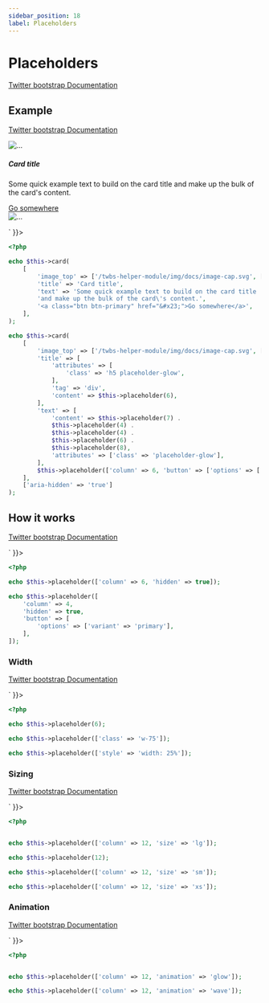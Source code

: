 ```yaml
---
sidebar_position: 18
label: Placeholders
---
```



# Placeholders

[Twitter bootstrap Documentation](https://getbootstrap.com/docs/5.1/components/placeholders/)

## Example

[Twitter bootstrap Documentation](https://getbootstrap.com/docs/5.1/components/placeholders/#example)

<Tabs>
<TabItem value="result" label="Result" default>
  <HtmlCode bootstrapVersion="5.1">
      <div dangerouslySetInnerHTML={{ __html: `<div class="card">
    <img alt="..." class="card-img-top" src="/twbs-helper-module/img/docs/image-cap.svg">
    <div class="card-body">
        <h5 class="card-title">Card title</h5>
        <p class="card-text">Some quick example text to build on the card title and make up the bulk of the card's content.</p>
        <a class="btn btn-primary" href="#">Go somewhere</a>
    </div>
</div>
<div aria-hidden="true" class="card">
    <img alt="..." class="card-img-top" src="/twbs-helper-module/img/docs/image-cap.svg">
    <div class="card-body">
        <div class="card-title h5 placeholder-glow">
            <span class="col-6 placeholder"></span>
        </div>
        <p class="card-text placeholder-glow">
            <span class="col-7 placeholder"></span>
            <span class="col-4 placeholder"></span>
            <span class="col-4 placeholder"></span>
            <span class="col-6 placeholder"></span>
            <span class="col-8 placeholder"></span>
        </p>
        <a aria-disabled="true" class="btn btn-primary col-6 disabled placeholder" href="#" role="button" tabindex="-1"></a>
    </div>
</div>` }}></div>
  </HtmlCode>
</TabItem>
<TabItem value="source" label="Source">

```php
<?php

echo $this->card(
    [
        'image_top' => ['/twbs-helper-module/img/docs/image-cap.svg', ['alt' => '...',]],
        'title' => 'Card title',
        'text' => 'Some quick example text to build on the card title ' .
        'and make up the bulk of the card\'s content.',
        '<a class="btn btn-primary" href="&#x23;">Go somewhere</a>',
    ],
);

echo $this->card(
    [
        'image_top' => ['/twbs-helper-module/img/docs/image-cap.svg', ['alt' => '...',]],
        'title' => [
            'attributes' => [
                'class' => 'h5 placeholder-glow',
            ],
            'tag' => 'div',
            'content' => $this->placeholder(6),
        ],
        'text' => [
            'content' => $this->placeholder(7) .
            $this->placeholder(4) .
            $this->placeholder(4) .
            $this->placeholder(6) .
            $this->placeholder(8),
            'attributes' => ['class' => 'placeholder-glow'],
        ],
        $this->placeholder(['column' => 6, 'button' => ['options' => ['variant' => 'primary']]]),
    ],
    ['aria-hidden' => 'true']
);
```

</TabItem>
</Tabs>

## How it works

[Twitter bootstrap Documentation](https://getbootstrap.com/docs/5.1/components/placeholders/#how-it-works)

<Tabs>
<TabItem value="result" label="Result" default>
  <HtmlCode bootstrapVersion="5.1">
      <div dangerouslySetInnerHTML={{ __html: `<p aria-hidden="true"><span class="col-6 placeholder"></span></p>
<a aria-disabled="true" aria-hidden="true" class="btn btn-primary col-4 disabled placeholder" href="#" role="button" tabindex="-1"></a>` }}></div>
  </HtmlCode>
</TabItem>
<TabItem value="source" label="Source">

```php
<?php

echo $this->placeholder(['column' => 6, 'hidden' => true]);

echo $this->placeholder([
    'column' => 4,
    'hidden' => true,
    'button' => [
        'options' => ['variant' => 'primary'],
    ],
]);
```

</TabItem>
</Tabs>

### Width

[Twitter bootstrap Documentation](https://getbootstrap.com/docs/5.1/components/placeholders/#width)

<Tabs>
<TabItem value="result" label="Result" default>
  <HtmlCode bootstrapVersion="5.1">
      <div dangerouslySetInnerHTML={{ __html: `<span class="col-6 placeholder"></span>
<span class="placeholder w-75"></span>
<span class="placeholder" style="width: 25%;"></span>` }}></div>
  </HtmlCode>
</TabItem>
<TabItem value="source" label="Source">

```php
<?php

echo $this->placeholder(6);

echo $this->placeholder(['class' => 'w-75']);

echo $this->placeholder(['style' => 'width: 25%']);
```

</TabItem>
</Tabs>

### Sizing

[Twitter bootstrap Documentation](https://getbootstrap.com/docs/5.1/components/placeholders/#sizing)

<Tabs>
<TabItem value="result" label="Result" default>
  <HtmlCode bootstrapVersion="5.1">
      <div dangerouslySetInnerHTML={{ __html: `<span class="col-12 placeholder placeholder-lg"></span>
<span class="col-12 placeholder"></span>
<span class="col-12 placeholder placeholder-sm"></span>
<span class="col-12 placeholder placeholder-xs"></span>` }}></div>
  </HtmlCode>
</TabItem>
<TabItem value="source" label="Source">

```php
<?php


echo $this->placeholder(['column' => 12, 'size' => 'lg']);

echo $this->placeholder(12);

echo $this->placeholder(['column' => 12, 'size' => 'sm']);

echo $this->placeholder(['column' => 12, 'size' => 'xs']);
```

</TabItem>
</Tabs>

### Animation

[Twitter bootstrap Documentation](https://getbootstrap.com/docs/5.1/components/placeholders/#animation)

<Tabs>
<TabItem value="result" label="Result" default>
  <HtmlCode bootstrapVersion="5.1">
      <div dangerouslySetInnerHTML={{ __html: `<p class="placeholder-glow"><span class="col-12 placeholder"></span></p>
<p class="placeholder-wave"><span class="col-12 placeholder"></span></p>` }}></div>
  </HtmlCode>
</TabItem>
<TabItem value="source" label="Source">

```php
<?php


echo $this->placeholder(['column' => 12, 'animation' => 'glow']);

echo $this->placeholder(['column' => 12, 'animation' => 'wave']);
```

</TabItem>
</Tabs>

